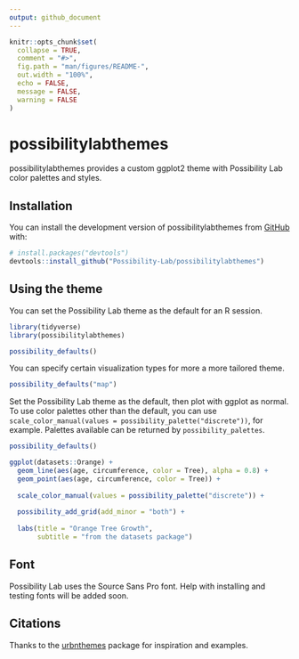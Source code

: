 ```yaml
---
output: github_document
---
```


<!-- README.md is generated from README.Rmd. Please edit that file -->

```r
knitr::opts_chunk$set(
  collapse = TRUE,
  comment = "#>",
  fig.path = "man/figures/README-",
  out.width = "100%",
  echo = FALSE,
  message = FALSE,
  warning = FALSE
)
```

# possibilitylabthemes

<!-- badges: start -->
<!-- badges: end -->

possibilitylabthemes provides a custom ggplot2 theme with Possibility Lab color palettes and styles. 

## Installation

You can install the development version of possibilitylabthemes from [GitHub](https://github.com/) with:

``` r
# install.packages("devtools")
devtools::install_github("Possibility-Lab/possibilitylabthemes")
```

## Using the theme

You can set the Possibility Lab theme as the default for an R session. 

```r
library(tidyverse)
library(possibilitylabthemes)

possibility_defaults()
```

You can specify certain visualization types for more a more tailored theme.

```r
possibility_defaults("map")
```


Set the Possibility Lab theme as the default, then plot with ggplot as normal. 
To use color palettes other than the default, you can use 
`scale_color_manual(values = possibility_palette("discrete"))`, for example. 
Palettes available can be returned by `possibility_palettes`.

```r
possibility_defaults()

ggplot(datasets::Orange) +
  geom_line(aes(age, circumference, color = Tree), alpha = 0.8) +
  geom_point(aes(age, circumference, color = Tree)) +
  
  scale_color_manual(values = possibility_palette("discrete")) +
  
  possibility_add_grid(add_minor = "both") +
  
  labs(title = "Orange Tree Growth",
       subtitle = "from the datasets package")
```

## Font
Possibility Lab uses the Source Sans Pro font. Help with installing and 
testing fonts will be added soon. 

## Citations
Thanks to the [urbnthemes](https://github.com/UrbanInstitute/urbnthemes) package for inspiration and examples. 
